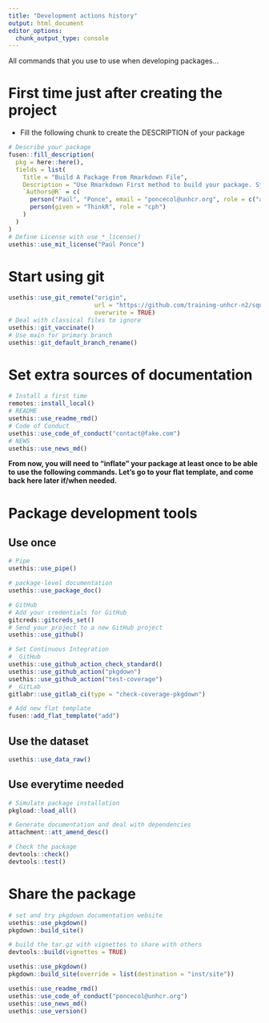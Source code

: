 ```yaml
---
title: "Development actions history"
output: html_document
editor_options: 
  chunk_output_type: console
---
```


All commands that you use to use when developing packages...

# First time just after creating the project

- Fill the following chunk to create the DESCRIPTION of your package

```r
# Describe your package
fusen::fill_description(
  pkg = here::here(),
  fields = list(
    Title = "Build A Package From Rmarkdown File",
    Description = "Use Rmarkdown First method to build your package. Start your package with documentation. Everything can be set from a Rmarkdown file in your project.",
    `Authors@R` = c(
      person("Paúl", "Ponce", email = "poncecol@unhcr.org", role = c("aut", "cre")),
      person(given = "ThinkR", role = "cph")
    )
  )
)
# Define License with use_*_license()
usethis::use_mit_license("Paúl Ponce")
```

# Start using git

```r
usethis::use_git_remote("origin", 
                        url = "https://github.com/training-unhcr-n2/squirrelspaul.git",
                        overwrite = TRUE)
# Deal with classical files to ignore
usethis::git_vaccinate()
# Use main for primary branch
usethis::git_default_branch_rename()
```

# Set extra sources of documentation

```r
# Install a first time
remotes::install_local()
# README
usethis::use_readme_rmd()
# Code of Conduct
usethis::use_code_of_conduct("contact@fake.com")
# NEWS
usethis::use_news_md()
```

**From now, you will need to "inflate" your package at least once to be able to use the following commands. Let's go to your flat template, and come back here later if/when needed.**


# Package development tools
## Use once

```r
# Pipe
usethis::use_pipe()

# package-level documentation
usethis::use_package_doc()

# GitHub
# Add your credentials for GitHub
gitcreds::gitcreds_set()
# Send your project to a new GitHub project
usethis::use_github()

# Set Continuous Integration
# _GitHub
usethis::use_github_action_check_standard()
usethis::use_github_action("pkgdown")
usethis::use_github_action("test-coverage")
# _GitLab
gitlabr::use_gitlab_ci(type = "check-coverage-pkgdown")

# Add new flat template
fusen::add_flat_template("add")
```

## Use the dataset
```r
usethis::use_data_raw()

```


## Use everytime needed

```r
# Simulate package installation
pkgload::load_all()

# Generate documentation and deal with dependencies
attachment::att_amend_desc()

# Check the package
devtools::check()
devtools::test()

```

# Share the package

```r
# set and try pkgdown documentation website
usethis::use_pkgdown()
pkgdown::build_site()

# build the tar.gz with vignettes to share with others
devtools::build(vignettes = TRUE)
```

```r
usethis::use_pkgdown()
pkgdown::build_site(override = list(destination = "inst/site"))
```

```r
usethis::use_readme_rmd()
usethis::use_code_of_conduct("poncecol@unhcr.org")
usethis::use_news_md()
usethis::use_version()
```


